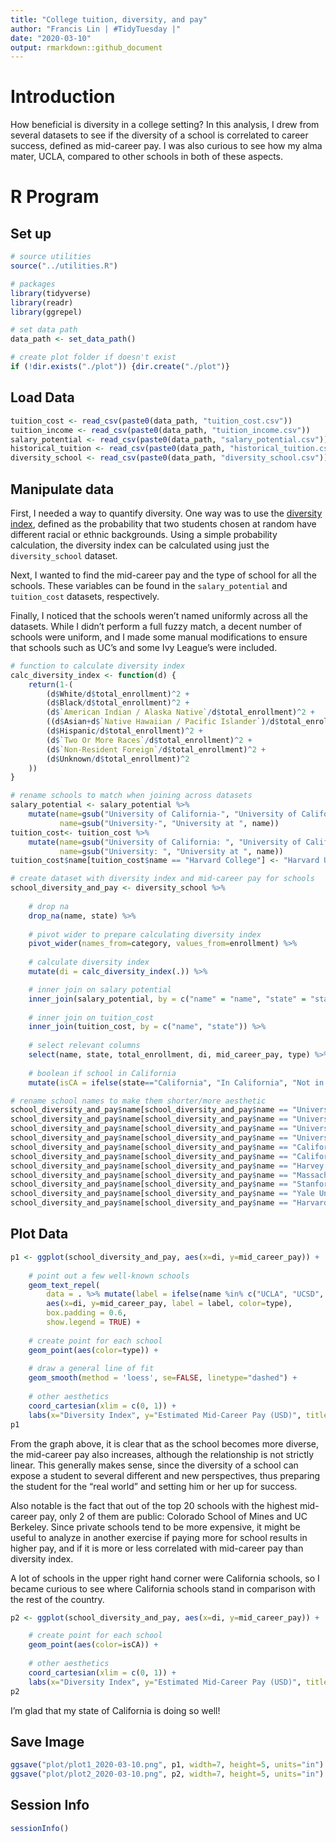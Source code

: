 ```yaml
---
title: "College tuition, diversity, and pay"
author: "Francis Lin | #TidyTuesday |"
date: "2020-03-10"
output: rmarkdown::github_document
---
```


# Introduction

How beneficial is diversity in a college setting? In this analysis, I drew from several datasets to see if the diversity of a school is correlated to career success, defined as mid-career pay. I was also curious to see how my alma mater, UCLA, compared to other schools in both of these aspects.

# R Program

## Set up

```r
# source utilities
source("../utilities.R")

# packages
library(tidyverse)
library(readr)
library(ggrepel)

# set data path
data_path <- set_data_path()

# create plot folder if doesn't exist
if (!dir.exists("./plot")) {dir.create("./plot")}
```


## Load Data

```r
tuition_cost <- read_csv(paste0(data_path, "tuition_cost.csv"))
tuition_income <- read_csv(paste0(data_path, "tuition_income.csv"))
salary_potential <- read_csv(paste0(data_path, "salary_potential.csv"))
historical_tuition <- read_csv(paste0(data_path, "historical_tuition.csv"))
diversity_school <- read_csv(paste0(data_path, "diversity_school.csv"))
```


## Manipulate data

First, I needed a way to quantify diversity. One way was to use the [diversity index](https://diversity.missouristate.edu/DiversityIndex.htm), defined as the probability that two students chosen at random have different racial or ethnic backgrounds. Using a simple probability calculation, the diversity index can be calculated using just the `diversity_school` dataset. 

Next, I wanted to find the mid-career pay and the type of school for all the schools. These variables can be found in the `salary_potential` and `tuition_cost` datasets, respectively. 

Finally, I noticed that the schools weren't named uniformly across all the datasets. While I didn't perform a full fuzzy match, a decent number of schools were uniform, and I made some manual modifications to ensure that schools such as UC's and some Ivy League's were included.

```r
# function to calculate diversity index
calc_diversity_index <- function(d) {
    return(1-(
        (d$White/d$total_enrollment)^2 + 
        (d$Black/d$total_enrollment)^2 + 
        (d$`American Indian / Alaska Native`/d$total_enrollment)^2 + 
        ((d$Asian+d$`Native Hawaiian / Pacific Islander`)/d$total_enrollment)^2 + 
        (d$Hispanic/d$total_enrollment)^2 + 
        (d$`Two Or More Races`/d$total_enrollment)^2 + 
        (d$`Non-Resident Foreign`/d$total_enrollment)^2 + 
        (d$Unknown/d$total_enrollment)^2
    ))
}

# rename schools to match when joining across datasets
salary_potential <- salary_potential %>%
    mutate(name=gsub("University of California-", "University of California at ", name),
           name=gsub("University-", "University at ", name))
tuition_cost<- tuition_cost %>%
    mutate(name=gsub("University of California: ", "University of California at ", name),
           name=gsub("University: ", "University at ", name))
tuition_cost$name[tuition_cost$name == "Harvard College"] <- "Harvard University"

# create dataset with diversity index and mid-career pay for schools
school_diversity_and_pay <- diversity_school %>%
    
    # drop na
    drop_na(name, state) %>%
    
    # pivot wider to prepare calculating diversity index
    pivot_wider(names_from=category, values_from=enrollment) %>%
    
    # calculate diversity index
    mutate(di = calc_diversity_index(.)) %>%

    # inner join on salary potential
    inner_join(salary_potential, by = c("name" = "name", "state" = "state_name")) %>%
    
    # inner join on tuition_cost
    inner_join(tuition_cost, by = c("name", "state")) %>%
    
    # select relevant columns
    select(name, state, total_enrollment, di, mid_career_pay, type) %>%
    
    # boolean if school in California
    mutate(isCA = ifelse(state=="California", "In California", "Not in California"))

# rename school names to make them shorter/more aesthetic
school_diversity_and_pay$name[school_diversity_and_pay$name == "University of California at Los Angeles"] <- "UCLA"
school_diversity_and_pay$name[school_diversity_and_pay$name == "University of California at San Diego"] <- "UCSD"
school_diversity_and_pay$name[school_diversity_and_pay$name == "University of California at Berkeley"] <- "Cal"
school_diversity_and_pay$name[school_diversity_and_pay$name == "University of Southern California"] <- "USC"
school_diversity_and_pay$name[school_diversity_and_pay$name == "California Polytechnic State University at San Luis Obispo"] <- "CalPoly SLO"
school_diversity_and_pay$name[school_diversity_and_pay$name == "California Institute of Technology"] <- "CalTech"
school_diversity_and_pay$name[school_diversity_and_pay$name == "Harvey Mudd College"] <- "Harvey Mudd"
school_diversity_and_pay$name[school_diversity_and_pay$name == "Massachusetts Institute of Technology"] <- "MIT"
school_diversity_and_pay$name[school_diversity_and_pay$name == "Stanford University"] <- "Stanford"
school_diversity_and_pay$name[school_diversity_and_pay$name == "Yale University"] <- "Yale"
school_diversity_and_pay$name[school_diversity_and_pay$name == "Harvard University"] <- "Harvard"
```


## Plot Data

```r
p1 <- ggplot(school_diversity_and_pay, aes(x=di, y=mid_career_pay)) +
    
    # point out a few well-known schools
    geom_text_repel(
        data = . %>% mutate(label = ifelse(name %in% c("UCLA", "UCSD", "Cal", "USC", "CalPoly SLO", "CalTech", "Harvey Mudd","MIT", "Stanford", "Yale", "Harvard", "Colorado School of Mines"), name, "")),
        aes(x=di, y=mid_career_pay, label = label, color=type), 
        box.padding = 0.6,
        show.legend = TRUE) +
    
    # create point for each school 
    geom_point(aes(color=type)) + 
    
    # draw a general line of fit
    geom_smooth(method = 'loess', se=FALSE, linetype="dashed") +
    
    # other aesthetics
    coord_cartesian(xlim = c(0, 1)) +
    labs(x="Diversity Index", y="Estimated Mid-Career Pay (USD)", title="Influence of School Diversity on Estimated Mid-Career Pay in Higher Education", subtitle="Mid-career pay increases as diversity index of school increases", color="School Type")
p1
```

From the graph above, it is clear that as the school becomes more diverse, the mid-career pay also increases, although the relationship is not strictly linear. This generally makes sense, since the diversity of a school can expose a student to several different and new perspectives, thus preparing the student for the "real world" and setting him or her up for success. 

Also notable is the fact that out of the top 20 schools with the highest mid-career pay, only 2 of them are public: Colorado School of Mines and UC Berkeley. Since private schools tend to be more expensive, it might be useful to analyze in another exercise if paying more for school results in higher pay, and if it is more or less correlated with mid-career pay than diversity index.

A lot of schools in the upper right hand corner were California schools, so I became curious to see where California schools stand in comparison with the rest of the country.

```r
p2 <- ggplot(school_diversity_and_pay, aes(x=di, y=mid_career_pay)) +

    # create point for each school 
    geom_point(aes(color=isCA)) + 
    
    # other aesthetics
    coord_cartesian(xlim = c(0, 1)) +
    labs(x="Diversity Index", y="Estimated Mid-Career Pay (USD)", title="Higher Education Diversity and Estimated Mid-Career Pay", subtitle="Californian students generally experience more diversity and higher mid-career pay.", color="")
p2
```

I'm glad that my state of California is doing so well!

## Save Image

```r
ggsave("plot/plot1_2020-03-10.png", p1, width=7, height=5, units="in")
ggsave("plot/plot2_2020-03-10.png", p2, width=7, height=5, units="in")
```


## Session Info

```r
sessionInfo()
```

